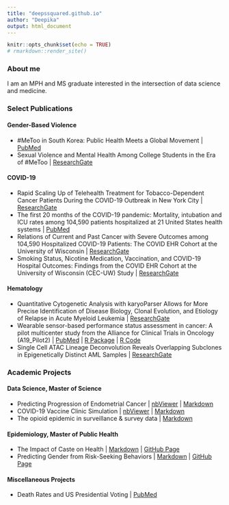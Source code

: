 ```yaml
---
title: "deepssquared.github.io"
author: "Deepika"
output: html_document
---
```


```r
knitr::opts_chunk$set(echo = TRUE)
# rmarkdown::render_site()
```

### About me
I am an MPH and MS graduate interested in the intersection of data science and medicine. 


### Select Publications 

#### Gender-Based Violence

* #MeToo in South Korea: Public Health Meets a Global Movement | [PubMed](https://pubmed.ncbi.nlm.nih.gov/35862888/)
* Sexual Violence and Mental Health Among College Students in the Era of #MeToo | [ResearchGate](https://www.researchgate.net/publication/345702710_Sexual_Violence_and_Mental_Health_Among_College_Students_in_the_Era_of_MeToo)

#### COVID-19

* Rapid Scaling Up of Telehealth Treatment for Tobacco-Dependent Cancer Patients During the COVID-19 Outbreak in New York City
 | [ResearchGate](https://www.researchgate.net/publication/342854047_Rapid_Scaling_Up_of_Telehealth_Treatment_for_Tobacco-Dependent_Cancer_Patients_During_the_COVID-19_Outbreak_in_New_York_City)
* The first 20 months of the COVID-19 pandemic: Mortality, intubation and ICU rates among 104,590 patients hospitalized at 21 United States health systems | [PubMed](https://pubmed.ncbi.nlm.nih.gov/36170336/)
* Relations of Current and Past Cancer with Severe Outcomes among 104,590 Hospitalized COVID-19 Patients: The COVID EHR Cohort at the University of Wisconsin | [ResearchGate](https://www.researchgate.net/publication/362717637_Relations_of_Current_and_Past_Cancer_with_Severe_Outcomes_among_104590_Hospitalized_COVID-19_Patients_The_COVID_EHR_Cohort_at_the_University_of_Wisconsin)
* Smoking Status, Nicotine Medication, Vaccination, and COVID-19 Hospital Outcomes: Findings from the COVID EHR Cohort at the University of Wisconsin (CEC-UW) Study | [ResearchGate](https://www.researchgate.net/publication/363361565_Smoking_Status_Nicotine_Medication_Vaccination_and_COVID-19_Hospital_Outcomes_Findings_from_the_COVID_EHR_Cohort_at_the_University_of_Wisconsin_CEC-UW_Study)

#### Hematology

* Quantitative Cytogenetic Analysis with karyoParser Allows for More Precise Identification of Disease Biology, Clonal Evolution, and Etiology of Relapse in Acute Myeloid Leukemia | [ResearchGate](https://www.researchgate.net/publication/365816951_Quantitative_Cytogenetic_Analysis_with_karyoParser_Allows_for_More_Precise_Identification_of_Disease_Biology_Clonal_Evolution_and_Etiology_of_Relapse_in_Acute_Myeloid_Leukemia)
* Wearable sensor-based performance status assessment in cancer: A pilot multicenter study from the Alliance for Clinical Trials in Oncology (A19_Pilot2) | [PubMed](https://pubmed.ncbi.nlm.nih.gov/36812616/) | [R Package](https://github.com/JLGlass/fitness) | [R Code](https://github.com/JLGlass/fitness_analysis_code)
* Single Cell ATAC Lineage Deconvolution Reveals Overlapping Subclones in Epigenetically Distinct AML Samples | [ResearchGate](https://www.researchgate.net/publication/356494698_Single_Cell_ATAC_Lineage_Deconvolution_Reveals_Overlapping_Subclones_in_Epigenetically_Distinct_AML_Samples)

### Academic Projects 

#### Data Science, Master of Science 

* Predicting Progression of Endometrial Cancer | [nbViewer](https://nbviewer.org/github/deepssquared/CUNY.MDS/blob/main/DATA602/DATA%20602%20FINAL.ipynb) | [Markdown](https://github.com/deepssquared/CUNY.MDS/blob/main/DATA602/DATA%20602%20FINAL.ipynb)
* COVID-19 Vaccine Clinic Simulation | [nbViewer](https://nbviewer.org/github/deepssquared/CUNY.MDS/blob/main/DATA604/FINAL/FINAL_SUBMISSION.ipynb) | [Markdown](https://github.com/deepssquared/CUNY.MDS/blob/main/DATA604/FINAL/FINAL_SUBMISSION.ipynb)
* The opioid epidemic in surveillance & survey data | [Markdown](https://rpubs.com/ddilip94/DATA607FINAL)

#### Epidemiology, Master of Public Health

* The Impact of Caste on Health | [Markdown](https://github.com/deepssquared/caste-health-india) | [GitHub Page](https://deepssquared.github.io/caste-health-india/)
*  Predicting Gender from Risk-Seeking Behaviors | [Markdown](https://github.com/deepssquared/DSII_FinalProject) | [GitHub Page](https://htmlpreview.github.io/?https://github.com/deepssquared/DSII_FinalProject/blob/master/final_report.html)

#### Miscellaneous Projects

* Death Rates and US Presidential Voting | [PubMed](https://pubmed.ncbi.nlm.nih.gov/31898122/)
